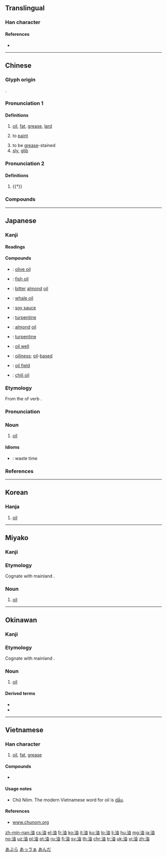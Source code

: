 {{also|㳌|沺|𣳑}}
{{character info/new}}
==Translingual==
{{stroke order|strokes=8}}
{{stroke order|strokes=8|type=jbw}}

===Han character===
{{Han char|rn=85|rad=水|as=05|sn=8|four=35160|canj=ELW|ids=⿰氵由}}

====References====
* {{Han ref|kx=0614.040|dkj=17253|dj=1007.080|hdz=31585.010|uh=6CB9|ud=27833|bh=AA6F|bd=43631}}

----

==Chinese==
{{zh-forms}}
{{wikipedia|lang=zh}}
{{wikipedia|lang=yue}}
{{wikipedia|lang=zh-classical}}

===Glyph origin===
{{Han etyl}}
{{Han compound|水|由|c1=s|c2=p|t1=water|alt1=氵|ls=psc}}.

===Pronunciation 1===
{{zh-pron
|m=yóu
|c=jau4,jau4-2
|h=pfs=yù
|md=ìu
|mn=iû
|w=3hhieu
|mc=1
|oc=1,1
|cat=n,v,a
}}

====Definitions====
{{zh-hanzi}}

# [[oil]], [[fat]], [[grease]], [[lard]]
#:{{zh-x|麻油|sesame '''oil'''}}
#:{{zh-x|豬油|lard}}
#:{{zh-x|石油|petroleum; oil}}
#:{{zh-x|機油|engine '''oil'''}}
# to [[paint]]
#:{{zh-x|油 屋|to paint the house|C}}
# to be [[grease]]-stained
# [[sly]], [[glib]]

===Pronunciation 2===
{{zh-pron
|m=yòu
|c=jau6
|mc=2
|oc=n,2
|cat=n
}}

====Definitions====
{{zh-hanzi}}

# {{†}} {{zh-alt-form|釉|to glaze}}

===Compounds===
{{zh-der|加油站|蛇油|油漆|油桃|一簍油|下油鍋|不乾性油|丟油撒水|中油|中質原油|亞麻仁油|京油子|儲油構造|光油油|加油|加油加醋|加油機|加油添醋|加油添醬|動物油|化油器|北海油礦|印油|原油|合成石油|吸油煙機|地下油行|壓雪求油|大型油輪|大豆油|奶油|定光油兒|小油嘴兒|巴油池|廣東油桐|打油|打油詩|打油飛|抹油嘴|抽油煙機|拖油瓶|指甲油|揩油|揮發油|撇油|撇油兒|撈油水|擋油牆|木焦油|木花油|木餾油|杏仁油|松節油|松香油|板油|柏木油|柏油|柏油紙|柏油路|柴油|柴油機|柴米油鹽|桐油|植物油|椰子油|榨油水|樟腦油|橄欖油|機器油|機械油|機油|汽油|汽油引擎|汽油燈|沏油|沙拉油|油井|油亮|油令|油倣紙|油價|油元|油光|油光水滑|油加利|油印|油印機|油品|油單|油嘴|油嘴滑舌|油回磨轉|油土|油坊|油垢|油壁車|油壓|油夥兒|油子|油層|油布|油幌幌|油庫|油彩|油性|油搭扇|油料|油星|油晃晃|油木梳|油杉|油松|油果子|油枯|油柑|油柿|油桐|油桶|油條|油棕|油棹|油樣|油橄欖|油氈|油氣|油氣彈|油氣比|油水|油汙|油汙染|油汪汪|油油|油泥|油渣|油渣子|油源|油滑|油滴|油漆匠|油漬|油漬罐頭|油灰|油炸|油炸果|油炸豆兒|油然|油然而生|油煙|油煠|油煠糊猻|油燈|油瓶|油田|油畫|油皮|油盡燈枯|油盤|油石|油泵|油碧幢|油碧車|油礦|油箱|油簍|油紙|油紙傘|油紙扇|油紙捻子|油素|油絡|油綠|油罐車|油脂|油腔滑調|油膩|油膩膩|油船|油花|油花伎倆|油花卜|油花和尚|油花嘴|油苗|油茶|油茶麵兒|油菜|油葫蘆|油蓋|油藏|油行|油衣|油裙|油裡滑|油車|油軿|油輪|油酥|油酸|油鍋|油門|油雞|油靴|油鞋|油頁岩|油頭|油頭光棍|油頭滑腦|油頭滑臉|油頭粉面|油風|油飯|油飾|油餅|油香|油鬥|油鬼|油麵|油麻|油墨|油點兒|油點草|洋油|海上採油|添油加醋|清涼油|溜油光|滷蝦油|潑油救火|潤滑油|火上加油|火上添油|火上澆油|火油|烏油油|焌油|無鉛汽油|焦油|煉油|煉油廠|煙袋油子|煤油|煤油燈|煤焦油|煤黑油|熬油|燃料油|燈油|燈油錢|燈淺無油|牛乳油|牛油|猛火油|甘油|生油|白絞油|白脫油|白花油|省油燈|省油的燈|石油|石油危機|石油氣|石油腦|石油蕉|硝化甘油|礦油|礦物油|萬金油|空中加油|米油|粉面油頭|精油|糠油|紅油|素油|綠油油|美孚油|老油子|老油條|肥油|胡麻油|脂油|腳底抹油|膏藥油子|芝麻油|芥子油|花生油|苦茶油|茶油|茶精油|菜油|菜油燈|蓖麻油|蔥油雞|蔥油餅|蔭油|薄荷油|蘇子油|蜜裡調油|蠔油|蠟油|蠶蛹油|討油水|豆油|豆豉油|豬油|走油|走油子|輕油|輸油管|酥油|醬油|重油|重質原油|金油|防晒油|雄黃油|靛油|鞋油|頭油|食油|餿水油|香油|香油錢|香蕉油|高級汽油|髮油|鬧油|鬼胡油|魚油|魚肝油|鮮奶油|鯨油|鰵魚肝油|麻油|麻油雞|黃油|黏油|黑油油|黑醬油|墨油}}

{{zh-cat|Elementary}}

----

==Japanese==

===Kanji===
{{ja-kanji|grade=3|rs=水05}}

====Readings====
{{ja-readings|goon=[[ゆ]] (yu)|kanon=[[ゆう]] (yū)|kun=[[あぶら]] (abura)}}

====Compounds====
{{der-top|Compounds}}
* {{ja-r|橄欖油|かんらんゆ}}: [[olive oil]]
* {{ja-r|魚油|ぎょゆ}}: [[fish oil]]
* {{ja-r|苦扁桃油|くへんとうゆ}}: [[bitter]] [[almond]] [[oil]]
* {{ja-r|鯨油|げいゆ}}: [[whale oil]]
* {{ja-r|醤油|しょうゆ}}: [[soy sauce]]
* {{ja-r|テレビン油|テレビンゆ}}: [[turpentine]]
* {{ja-r|扁桃油|へんとうゆ}}: [[almond]] [[oil]]
* {{ja-r|松脂油|まつやにあぶら}}: [[turpentine]]
* {{ja-r|油井|ゆせい}}: [[oil well]]
* {{ja-r|油性|ゆせい}}: [[oiliness]]; [[oil]]-[[based]]
* {{ja-r|油田|ゆでん}}: [[oil field]]
* {{ja-r|辣油|ラーユ}}: [[chili oil]]
{{der-bottom}}

{{wikipedia|lang=ja}}
{{ja-kanjitab|あぶら|yomi=k}}

===Etymology===
From the {{m|ja|未然形|tr=mizenkei||incomplete form}} of verb {{m|ja|炙る|tr=aburu||to warm, to toast}}.

===Pronunciation===
{{ja-pron|yomi=k|あぶら|acc=0|acc_ref=DJR,NHK}}

===Noun===
{{ja-noun|あぶら}}

# [[oil]]

====Idioms====
* {{ja-r|油を売る|あぶら を うる}}: waste time

===References===
<references/>

[[Category:ja:Liquids|あぶら]]

----

==Korean==

===Hanja===
{{ko-hanja|hangeul=유}}

# [[oil]]

----

==Miyako==

===Kanji===
{{head|mvi|kanji|hiragana|あっゔぁ|romaji|avva}}

===Etymology===
Cognate with mainland {{cog|ja|油|tr=abura}}.

===Noun===
{{head|mvi|noun|hiragana|あっゔぁ|romaji|avva}}

# [[oil]]

[[Category:mvi:Liquids|あっゔぁ]]

----

==Okinawan==

===Kanji===
{{head|ryu|kanji|hiragana|あんだ|romaji|anda}}

===Etymology===
Cognate with mainland {{cog|ja|油|tr=abura}}.

===Noun===
{{head|ryu|noun|hiragana|あんだ|romaji|anda}}

# [[oil]]

====Derived terms====
{{der-top}}
* {{l|ryu|油口|tr=[[あんだぐち]], ''[[andaguchi]]''||[[praise]]; [[fawning]]; [[unremittant]] [[speech]]}}
* {{l|ryu|油虫|tr=[[あんだむさー]], ''[[andamusaa]]''||[[slug]]}}
{{der-bottom}}

[[Category:ryu:Liquids|あんだ]]

----

==Vietnamese==

===Han character===
{{vi-hantu|[[dầu]], [[dẫu]], [[dàu]], [[dư]], [[dù]], [[du]], [[rầu]], [[trầu]]|rs=水05}}

# [[oil]], [[fat]], [[grease]]

====Compounds====
* {{l|vi|油𫗒|tr=[[dầu ăn]]}}

====Usage notes====
* Chữ Nôm. The modern Vietnamese word for oil is [[dầu]].

====References====
* [http://www.chunom.org/pages/油 www.chunom.org]

[[zh-min-nan:油]]
[[cs:油]]
[[el:油]]
[[fr:油]]
[[ko:油]]
[[it:油]]
[[ku:油]]
[[lo:油]]
[[li:油]]
[[hu:油]]
[[mg:油]]
[[ja:油]]
[[no:油]]
[[uz:油]]
[[pl:油]]
[[pt:油]]
[[ru:油]]
[[fi:油]]
[[sv:油]]
[[th:油]]
[[chr:油]]
[[tr:油]]
[[uk:油]]
[[vi:油]]
[[zh:油]]